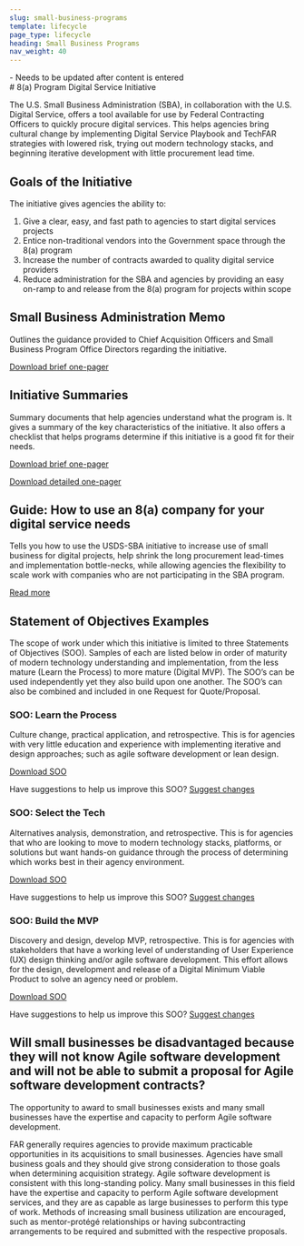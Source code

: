 ```yaml
---
slug: small-business-programs
template: lifecycle
page_type: lifecycle
heading: Small Business Programs
nav_weight: 40
---
```

<Summary>
- Needs to be updated after content is entered
</Summary>
# 8(a) Program Digital Service Initiative

The U.S. Small Business Administration (SBA), in collaboration with the U.S. Digital Service, offers a tool available for use by Federal Contracting Officers to quickly procure digital services. This helps agencies bring cultural change by implementing Digital Service Playbook and TechFAR strategies with lowered risk, trying out modern technology stacks, and beginning iterative development with little procurement lead time.

## Goals of the Initiative

The initiative gives agencies the ability to:

1. Give a clear, easy, and fast path to agencies to start digital services projects
2. Entice non-traditional vendors into the Government space through the 8(a) program
3. Increase the number of contracts awarded to quality digital service providers
4. Reduce administration for the SBA and agencies by providing an easy on-ramp to and release from the 8(a) program for projects within scope

## Small Business Administration Memo

Outlines the guidance provided to Chief Acquisition Officers and Small Business Program Office Directors regarding the initiative.

<a href="tech-far-hub/static/assets/8(a)/8aSBA_USDSMemo.pdf">Download brief one-pager <i class="fa fa-file-pdf-o" aria-hidden="true"></i></a>

## Initiative Summaries

Summary documents that help agencies understand what the program is. It gives a summary of the key characteristics of the initiative. It also offers a checklist that helps programs determine if this initiative is a good fit for their needs.

<a href="tech-far-hub/static/assets/8(a)/USDS-SBA8a_Brief.pdf">Download brief one-pager <i class="fa fa-file-pdf-o" aria-hidden="true"></i></a>

<a href="tech-far-hub/static/assets/8(a)/USDS-SBA8a_Detailed.pdf">Download detailed one-pager <i class="fa fa-file-pdf-o" aria-hidden="true"></i></a>

## Guide: How to use an 8(a) company for your digital service needs

Tells you how to use the USDS-SBA initiative to increase use of small business for digital projects, help shrink the long procurement lead-times and implementation bottle-necks, while allowing agencies the flexibility to scale work with companies who are not participating in the SBA program.

<a href="/learning-center/field-guides/4/">Read more <i class="fa fa-angle-double-right" aria-hidden="true"></i></a>

## Statement of Objectives Examples

The scope of work under which this initiative is limited to three Statements of Objectives (SOO). Samples of each are listed below in order of maturity of modern technology understanding and implementation, from the less mature (Learn the Process) to more mature (Digital MVP). The SOO’s can be used independently yet they also build upon one another. The SOO’s can also be combined and included in one Request for Quote/Proposal.

### SOO: Learn the Process

Culture change, practical application, and retrospective. This is for agencies with very little education and experience with implementing iterative and design approaches; such as agile software development or lean design.

<a href="tech-far-hub/static/assets/8(a)/USDS-LearnTheProcessSOO.docx">Download SOO <i class="fa fa-download" aria-hidden="true"></i></a>

Have suggestions to help us improve this SOO? <a href="https://github.com/usds/techfar-hub-v2/blob/master/pages/initiatives/learn-the-process.md" target="_blank" class="usa-external_link">Suggest changes</a>

### SOO: Select the Tech

Alternatives analysis, demonstration, and retrospective. This is for agencies that who are looking to move to modern technology stacks, platforms, or solutions but want hands-on guidance through the process of determining which works best in their agency environment.

<a href="tech-far-hub/static/assets/8(a)/USDS-SelectYourTechSOO.docx">Download SOO <i class="fa fa-download" aria-hidden="true"></i></a>

Have suggestions to help us improve this SOO? <a href="https://github.com/usds/techfar-hub-v2/blob/master/pages/initiatives/select-your-tech.md" target="_blank" class="usa-external_link">Suggest changes</a>

### SOO: Build the MVP

Discovery and design, develop MVP, retrospective. This is for agencies with stakeholders that have a working level of understanding of User Experience (UX) design thinking and/or agile software development. This effort allows for the design, development and release of a Digital Minimum Viable Product to solve an agency need or problem.

<a href="tech-far-hub/static/assets/8(a)/USDS-BuildAnMVP_SOO.docx">Download SOO <i class="fa fa-download" aria-hidden="true"></i></a>

Have suggestions to help us improve this SOO? <a href="https://github.com/usds/techfar-hub-v2/blob/master/pages/initiatives/build-mvp.md" target="_blank" class="usa-external_link">Suggest changes</a>

## Will small businesses be disadvantaged because they will not know Agile software development and will not be able to submit a proposal for Agile software development contracts?

The opportunity to award to small businesses exists and many small businesses have the expertise and capacity to perform Agile software development.

FAR generally requires agencies to provide maximum practicable opportunities in its acquisitions to small businesses. Agencies have small business goals and they should give strong consideration to those goals when determining acquisition strategy. Agile software development is consistent with this long-standing policy. Many small businesses in this field have the expertise and capacity to perform Agile software development services, and they are as capable as large businesses to perform this type of work. Methods of increasing small business utilization are encouraged, such as mentor-protégé relationships or having subcontracting arrangements to be required and submitted with the respective proposals.
